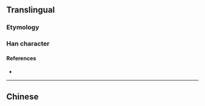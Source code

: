 {{also|傾}}
{{character info/new}}
==Translingual==

===Etymology===
{{Han simp|傾|f=頁|t=页}}

===Han character===
{{Han char|rn=9|rad=人|as=08|sn=10|four=2128|canj=OPMO|ids=⿰亻顷}}

====References====
* {{Han ref|kx=0109.171|hdz=10182.010|uh=503E|ud=20542}}

----

==Chinese==
{{zh-see|傾}}
